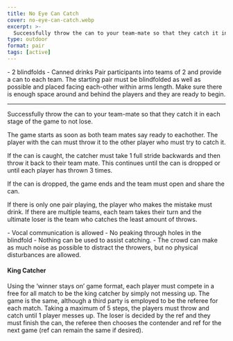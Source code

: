 ```yaml
---
title: No Eye Can Catch
cover: no-eye-can-catch.webp
excerpt: >-
  Successfully throw the can to your team-mate so that they catch it in each stage of the game.
type: outdoor
format: pair
tags: [active]
---
```


<GameHero
  cover="/images/no-eye-can-catch.webp"
  alt="No Eye Can Catch"
/>

<GameSection title="Equipment" icon="/images/liquor.webp">
-   2 blindfolds
-   Canned drinks
</GameSection>

<GameSection title="Setup" icon="/images/settings.webp">
Pair participants into teams of 2 and provide a can to each team. The starting pair must be blindfolded as well as possible and placed facing each-other within arms length. Make sure there is enough space around and behind the players and they are ready to begin.

* * *
</GameSection>

<GameSection title="Aim of the Game" icon="/images/target.webp">
<p>Successfully throw the can to your team-mate so that they catch it in each stage of the game to not lose.</p>
</GameSection>

<GameSection title="How to Play" icon="/images/question.webp">
The game starts as soon as both team mates say ready to eachother. The player with the can must throw it to the other player who must try to catch it.

If the can is caught, the catcher must take 1 full stride backwards and then throw it back to their team mate. This continues until the can is dropped or until each player has thrown 3 times.

If the can is dropped, the game ends and the team must open and share the can.

If there is only one pair playing, the player who makes the mistake must drink. If there are multiple teams, each team takes their turn and the ultimate loser is the team who catches the least amount of throws.
</GameSection>

<GameSection title="Rules" icon="/images/rules.webp">
-   Vocal communication is allowed
-   No peaking through holes in the blindfold
-   Nothing can be used to assist catching.
-   The crowd can make as much noise as possible to distract the throwers, but no physical disturbances are allowed.
</GameSection>

<GameSection title="Special Edition" icon="/images/special.webp">

<h4>King Catcher</h4>

<p>Using the ‘winner stays on’ game format, each player must compete in a free for all match to be the king catcher by simply not messing up. The game is the same, although a third party is employed to be the referee for each match. Taking a maximum of 5 steps, the players must throw and catch until 1 player messes up. The loser is decided by the ref and they must finish the can, the referee then chooses the contender and ref for the next game (ref can remain the same if desired).</p>
</GameSection>

<ShareButtons title="No Eye Can Catch" />

<FeedbackCard>
</FeedbackCard>
